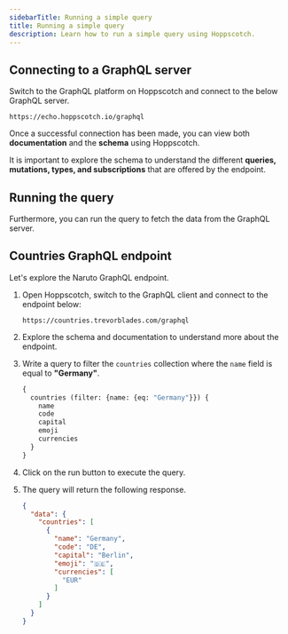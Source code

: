 ```yaml
---
sidebarTitle: Running a simple query
title: Running a simple query
description: Learn how to run a simple query using Hoppscotch.
---
```


## Connecting to a GraphQL server

Switch to the GraphQL platform on Hoppscotch and connect to the below GraphQL server.

```
https://echo.hoppscotch.io/graphql
```

Once a successful connection has been made, you can view both **documentation** and the **schema** using Hoppscotch.

It is important to explore the schema to understand the different **queries, mutations, types, and subscriptions** that are offered by the endpoint.

## Running the query

Furthermore, you can run the query to fetch the data from the GraphQL server.

## Countries GraphQL endpoint

Let's explore the Naruto GraphQL endpoint.

1. Open Hoppscotch, switch to the GraphQL client and connect to the endpoint below:

    ```
    https://countries.trevorblades.com/graphql
    ```

2. Explore the schema and documentation to understand more about the endpoint.
3. Write a query to filter the `countries` collection where the `name` field is equal to **"Germany"**.

    ```graphql
    {
      countries (filter: {name: {eq: "Germany"}}) {
        name
        code
        capital
        emoji
        currencies
      }
    }
    ```

4. Click on the run button to execute the query.
5. The query will return the following response.

    ```json
    {
      "data": {
        "countries": [
          {
            "name": "Germany",
            "code": "DE",
            "capital": "Berlin",
            "emoji": "🇩🇪",
            "currencies": [
              "EUR"
            ]
          }
        ]
      }
    }
    ```